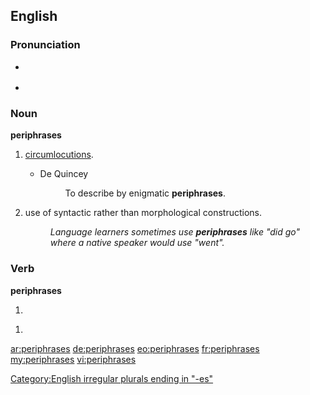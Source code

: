 ==English==

===Pronunciation===

* {{a|plural of periphrase|verb}} {{IPA|/pəˈrɪfɹeɪzɛz/}}
* {{a|plural of periphrasis}} {{IPA|/pəˈrɪfrəːsiz/}}

===Noun===
'''periphrases'''

# {{plural of|periphrase}} [[circumlocutions]].
#* De Quincey
#*: To describe by enigmatic '''periphrases'''.
# {{plural of|periphrasis}} use of syntactic rather than morphological constructions.
#: ''Language learners sometimes use '''periphrases''' like "did go" where a native speaker would use "went".''

===Verb===
'''periphrases'''

# {{en-third-person singular of|periphrase}}

# <!-- {{defn|English}} -->
#: <!-- example -->

[[Category:English irregular plurals ending in "-es"]]

[[ar:periphrases]]
[[de:periphrases]]
[[eo:periphrases]]
[[fr:periphrases]]
[[my:periphrases]]
[[vi:periphrases]]